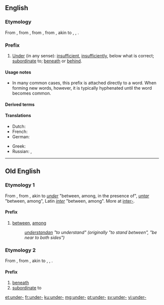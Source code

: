 ==English==

===Etymology===
From {{etyl|enm|en}} {{m|enm|under-}}, from {{etyl|ang|en}} {{m|ang|under-}}, from {{etyl|gem-pro|en}} {{m|gem-pro|*under}}, from {{etyl|ine-pro|en}} {{m|ine-pro|*ndhero-||lower}}, akin to {{etyl|ang|-}} {{m|ang|under||under, beneath}}, {{etyl|goh|-}} {{m|goh|untar||under}}, {{etyl|la|-}} {{m|la|infra||below, beneath}}.

===Prefix===
{{en-prefix}}

# [[under|Under]] (in any sense): [[insufficient]], [[insufficiently]], below what is correct; [[subordinate]] to; [[beneath]] or [[behind]].

====Usage notes====
* In many common cases, this prefix is attached directly to a word. When forming new words, however, it is typically hyphenated until the word becomes common.

====Derived terms====
{{prefixsee|en}}

====Translations====
{{trans-top|under (in any sense): insufficient, insufficiently}}
* Dutch: {{t+|nl|onder|f}}
* French: {{t+|fr|sous-}}
* German: {{t+|de|unter-}}
{{trans-mid}}
* Greek: {{t+|el|υπο-}}
* Russian: {{t+|ru|под-}}, {{t+|ru|недо-}} {{qualifier|insufficient}}
{{trans-bottom}}

----

==Old English==

===Etymology 1===
From {{inh|ang|gem-pro|*under}}, from {{etyl|ine-pro|ang}} {{m|ine-pro|*nter-||between, among}}, akin to {{etyl|ang|-}} ''[[under]]'' "between, among, in the presence of", {{etyl|goh|-}} ''[[untar]]'' "between, among", Latin ''[[inter]]'' "between, among". More at [[inter-]].

====Prefix====
{{head|ang|prefix}}

# [[between]], [[among]]
#: ''[[understandan]] "to understand" (originally "to stand between", "be near to both sides")''
#: ''{{m|ang|underscēotan||to intercept}}''

===Etymology 2===
From {{inh|ang|gem-pro|*under}}, from {{etyl|ine-pro|ang}} {{m|ine-pro|*ndhero-||lower}}, akin to {{etyl|ang|-}} {{m|ang|under||under, beneath}}, {{etyl|goh|-}} {{m|goh|untar||under}}, {{etyl|la|-}} {{m|la|infra||below, beneath}}.

====Prefix====
{{head|ang|prefix}}

# [[beneath]]
# [[subordinate]] to
#: ''{{m|ang|underling||underling, subordinate}}''

[[et:under-]]
[[fr:under-]]
[[ku:under-]]
[[mg:under-]]
[[pt:under-]]
[[sv:under-]]
[[vi:under-]]